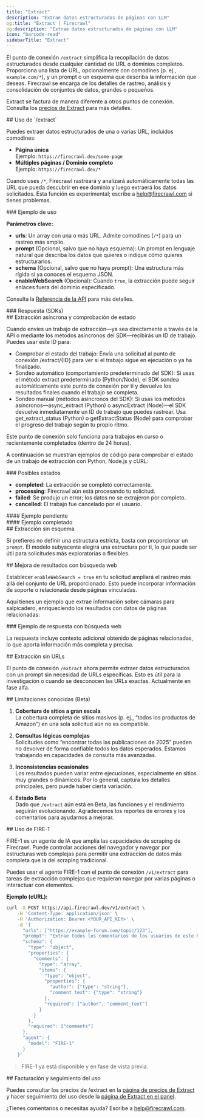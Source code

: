 ```yaml
---
title: "Extract"
description: "Extrae datos estructurados de páginas con LLM"
og:title: "Extract | Firecrawl"
og:description: "Extrae datos estructurados de páginas con LLM"
icon: "barcode-read"
sidebarTitle: "Extract"
---
```



El punto de conexión `/extract` simplifica la recopilación de datos estructurados desde cualquier cantidad de URL o dominios completos. Proporciona una lista de URL, opcionalmente con comodines (p. ej., `example.com/*`), y un prompt o un esquema que describa la información que deseas. Firecrawl se encarga de los detalles de rastreo, análisis y consolidación de conjuntos de datos, grandes o pequeños.

<Info>Extract se factura de manera diferente a otros puntos de conexión. Consulta los [precios de Extract](https://www.firecrawl.dev/extract#pricing) para más detalles.</Info>


<div id="using-extract">
  ## Uso de `/extract`
</div>

Puedes extraer datos estructurados de una o varias URL, incluidos comodines:

- **Página única**  
  Ejemplo: `https://firecrawl.dev/some-page`
- **Múltiples páginas / Dominio completo**  
  Ejemplo: `https://firecrawl.dev/*`

Cuando uses `/*`, Firecrawl rastreará y analizará automáticamente todas las URL que pueda descubrir en ese dominio y luego extraerá los datos solicitados. Esta función es experimental; escribe a [help@firecrawl.com](mailto:help@firecrawl.com) si tienes problemas.

<div id="example-usage">
  ### Ejemplo de uso
</div>

<CodeGroup>

<ExtractPython />
<ExtractNode />
<ExtractCURL />

</CodeGroup>

**Parámetros clave:**

- **urls**: Un array con una o más URL. Admite comodines (`/*`) para un rastreo más amplio.
- **prompt** (Opcional, salvo que no haya esquema): Un prompt en lenguaje natural que describa los datos que quieres o indique cómo quieres estructurarlos.
- **schema** (Opcional, salvo que no haya prompt): Una estructura más rígida si ya conoces el esquema JSON.
- **enableWebSearch** (Opcional): Cuando `true`, la extracción puede seguir enlaces fuera del dominio especificado.

Consulta la [Referencia de la API](https://docs.firecrawl.dev/api-reference/endpoint/extract) para más detalles.

<div id="response-sdks">
  ### Respuesta (SDKs)
</div>

<ExtractOutput />

<div id="asynchronous-extraction-status-checking">
  ## Extracción asíncrona y comprobación de estado
</div>

Cuando envíes un trabajo de extracción—ya sea directamente a través de la API o mediante los métodos asíncronos del SDK—recibirás un ID de trabajo. Puedes usar este ID para:

- Comprobar el estado del trabajo: Envía una solicitud al punto de conexión /extract/{ID} para ver si el trabajo sigue en ejecución o ya ha finalizado.
- Sondeo automático (comportamiento predeterminado del SDK): Si usas el método extract predeterminado (Python/Node), el SDK sondea automáticamente este punto de conexión por ti y devuelve los resultados finales cuando el trabajo se completa.
- Sondeo manual (métodos asíncronos del SDK): Si usas los métodos asíncronos—async_extract (Python) o asyncExtract (Node)—el SDK devuelve inmediatamente un ID de trabajo que puedes rastrear. Usa get_extract_status (Python) o getExtractStatus (Node) para comprobar el progreso del trabajo según tu propio ritmo.

<Note>
  Este punto de conexión solo funciona para trabajos en curso o recientemente completados (dentro de 24 horas).
</Note>

A continuación se muestran ejemplos de código para comprobar el estado de un trabajo de extracción con Python, Node.js y cURL:

<CodeGroup>

<CheckExtractJobPython />
<CheckExtractJobJS />
<CheckExtractJobCURL />

</CodeGroup>

<div id="possible-states">
  ### Posibles estados
</div>

- **completed**: La extracción se completó correctamente.
- **processing**: Firecrawl aún está procesando tu solicitud.
- **failed**: Se produjo un error; los datos no se extrajeron por completo.
- **cancelled**: El trabajo fue cancelado por el usuario.

<div id="pending-example">
  #### Ejemplo pendiente
</div>

<ExtractStatusPending />

<div id="completed-example">
  #### Ejemplo completado
</div>

<ExtractStatusDone />

<div id="extracting-without-a-schema">
  ## Extracción sin esquema
</div>

Si prefieres no definir una estructura estricta, basta con proporcionar un `prompt`. El modelo subyacente elegirá una estructura por ti, lo que puede ser útil para solicitudes más exploratorias o flexibles.

<CodeGroup>

<ExtractNoSchemaPython />
<ExtractNoSchemaJS />
<ExtractNoSchemaCURL />

</CodeGroup>

<ExtractNoSchemaOutput />

<div id="improving-results-with-web-search">
  ## Mejora de resultados con búsqueda web
</div>

Establecer `enableWebSearch = true` en tu solicitud ampliará el rastreo más allá del conjunto de URL proporcionado. Esto puede incorporar información de soporte o relacionada desde páginas vinculadas.

Aquí tienes un ejemplo que extrae información sobre cámaras para salpicadero, enriqueciendo los resultados con datos de páginas relacionadas:

<CodeGroup>

<ExtractWebSearchPython />
<ExtractWebSearchJS />
<ExtractWebSearchCURL />

</CodeGroup>

<div id="example-response-with-web-search">
  ### Ejemplo de respuesta con búsqueda web
</div>

<ExtractWebSearchOutput />

La respuesta incluye contexto adicional obtenido de páginas relacionadas, lo que aporta información más completa y precisa.

<div id="extracting-without-urls">
  ## Extracción sin URLs
</div>

El punto de conexión `/extract` ahora permite extraer datos estructurados con un prompt sin necesidad de URLs específicas. Esto es útil para la investigación o cuando se desconocen las URLs exactas. Actualmente en fase alfa.

<CodeGroup>

<ExtractWithoutURLsPython />
<ExtractWithoutURLsJS />
<ExtractWithoutURLsCURL />

</CodeGroup>

<div id="known-limitations-beta">
  ## Limitaciones conocidas (Beta)
</div>

1. **Cobertura de sitios a gran escala**  
   La cobertura completa de sitios masivos (p. ej., “todos los productos de Amazon”) en una sola solicitud aún no es compatible.

2. **Consultas lógicas complejas**  
   Solicitudes como “encontrar todas las publicaciones de 2025” pueden no devolver de forma confiable todos los datos esperados. Estamos trabajando en capacidades de consulta más avanzadas.

3. **Inconsistencias ocasionales**  
   Los resultados pueden variar entre ejecuciones, especialmente en sitios muy grandes o dinámicos. Por lo general, captura los detalles principales, pero puede haber cierta variación.

4. **Estado Beta**  
   Dado que `/extract` aún está en Beta, las funciones y el rendimiento seguirán evolucionando. Agradecemos los reportes de errores y los comentarios para ayudarnos a mejorar.

<div id="using-fire-1">
  ## Uso de FIRE-1
</div>

FIRE-1 es un agente de IA que amplía las capacidades de scraping de Firecrawl. Puede controlar acciones del navegador y navegar por estructuras web complejas para permitir una extracción de datos más completa que la del scraping tradicional.

Puedes usar el agente FIRE-1 con el punto de conexión `/v1/extract` para tareas de extracción complejas que requieran navegar por varias páginas o interactuar con elementos.

**Ejemplo (cURL):**

```bash
curl -X POST https://api.firecrawl.dev/v1/extract \
    -H 'Content-Type: application/json' \
    -H 'Authorization: Bearer <YOUR_API_KEY>' \
    -d '{
      "urls": ["https://example-forum.com/topic/123"],
      "prompt": "Extrae todos los comentarios de los usuarios de este hilo del foro.",
      "schema": {
        "type": "object",
        "properties": {
          "comments": {
            "type": "array",
            "items": {
              "type": "object",
              "properties": {
                "author": {"type": "string"},
                "comment_text": {"type": "string"}
              },
              "required": ["author", "comment_text"]
            }
          }
        },
        "required": ["comments"]
      },
      "agent": {
        "model": "FIRE-1"
      }
    }'
```

> FIRE-1 ya está disponible y en fase de vista previa.


<div id="billing-and-usage-tracking">
  ## Facturación y seguimiento del uso
</div>

Puedes consultar los precios de /extract en la [página de precios de Extract](https://www.firecrawl.dev/extract#pricing) y hacer seguimiento del uso desde la [página de Extract en el panel](https://www.firecrawl.dev/app/extract).

¿Tienes comentarios o necesitas ayuda? Escribe a [help@firecrawl.com](mailto:help@firecrawl.com).
